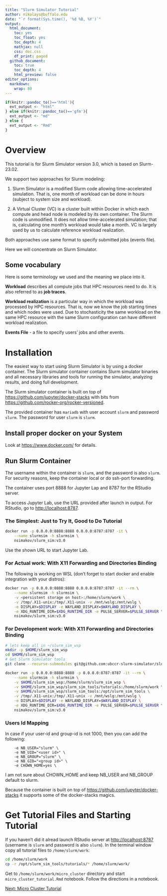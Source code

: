 ```yaml
---
title: "Slurm Simulator Tutorial"
author: nikolays@buffalo.edu
date: "`r format(Sys.time(), '%d %B, %Y')`"
output:
  html_document: 
    toc: yes
    toc_float: yes
    toc_depth: 4
    mathjax: null
    css: doc.css
    df_print: paged
  github_document:
    toc: true
    toc_depth: 4
    html_preview: false
editor_options: 
  markdown: 
    wrap: 80
---
```


```r
if(knitr::pandoc_to()=='html'){
  ext_output <- "html"
} else if(knitr::pandoc_to()=='gfm'){
  ext_output <- "md"
} else {
  ext_output <- "Rmd"
}
```

# Overview

This tutorial is for Slurm Simulator version 3.0, which is based on Slurm-23.02.

We support two approaches for Slurm modeling:

1. Slurm Simulator is a modified Slurm code allowing time-accelerated simulation.
   That is, one month of workload can be done in hours (subject to system size and workload).

2. A Virtual Cluster (VC) is a cluster built within Docker in which each compute and head node is modeled by its own container.
   The Slurm code is unmodified.
   It does not allow time-accelerated simulation; that is, calculating one month's workload would take a month.
   VC is largely used by us to calculate reference workload realization.

Both approaches use same format to specify submitted jobs (events file).

Here we will concentrate on Slurm Simulator.

## Some vocabulary

Here is some terminology we used and the meaning we place into it.

**Workload** describes all compute jobs that HPC resources need to do. It is also referred to as **job traces**.

**Workload realization** is a particular way in which the workload was processed by HPC resources. 
That is, now we know the job starting times and which nodes were used.
Due to stochasticity the same workload on the same HPC resource with the same Slurm configuration can have different workload realization.

**Events File** - a file to specify users' jobs and other events.


# Installation

The easiest way to start using Slurm Simulator is by using a docker container. 
The Slurm simulator container contains Slurm simulator binaries and all necessary libraries and tools for 
running the simulator, analyzing results, and doing full development.

The Slurm simulator container is built on top of <https://github.com/jupyter/docker-stacks> with bits from <https://github.com/rocker-org/rocker-versioned>.

The provided container has `mariadb` with user account `slurm` and password `slurm`. The password for user `slurm` is `slurm`.

## Install proper docker on your System

Look at <https://www.docker.com/> for details.

## Run Slurm Container

The username within the container is `slurm`, and the password is also `slurm`. For security reasons, keep the container local or do ssh-port forwarding.

The container uses port 8888 for Jupyter Lap and 8787 for the RStudio server.

To access Jupyter Lab, use the URL provided after launch in output. For RStudio, go to <http://localhost:8787>.

### The Simplest: Just to Try It, Good to Do Tutorial

```bash
docker run -p 0.0.0.0:8888:8888 0.0.0.0:8787:8787 -it \
    --name slurmsim -h slurmsim \
    nsimakov/slurm_sim:v3.0
```

Use the shown URL to start Jupyter Lab.

### For Actual work: With X11 Forwarding and Directories Binding

The following is working on WSL (don't forget to start docker and enable integration with your distros):

```bash
docker run -p 0.0.0.0:8888:8888 0.0.0.0:8787:8787 -it --rm \
    --name slurmsim -h slurmsim \
    -v <persistent storage on host>:/home/slurm/work \
    -v /tmp/.X11-unix:/tmp/.X11-unix -v /mnt/wslg:/mnt/wslg \
    -e DISPLAY=$DISPLAY -e WAYLAND_DISPLAY=$WAYLAND_DISPLAY \
    -e XDG_RUNTIME_DIR=$XDG_RUNTIME_DIR -e PULSE_SERVER=$PULSE_SERVER \
    nsimakov/slurm_sim:v3.0
```

### For Development work: With X11 Forwarding and Directories Binding


```bash
# lets keep all in ~/slurm_sim_wsp
mkdir -p $HOME/slurm_sim_wsp
cd $HOME/slurm_sim_wsp
# Get Slurm Simulator tools
git clone --recurse-submodules git@github.com:ubccr-slurm-simulator/slurm_sim_tools.git
```

```bash
docker run -p 0.0.0.0:8888:8888 -p 0.0.0.0:8787:8787 -it --rm \
    --name slurmsim -h slurmsim \
    -v $HOME/slurm_sim_wsp:/home/slurm/slurm_sim_wsp \
    -v $HOME/slurm_sim_wsp/slurm_sim_tools/tutorials:/home/slurm/work \
    -v $HOME/slurm_sim_wsp/slurm_sim_tools:/opt/slurm_sim_tools \
    -v /tmp/.X11-unix:/tmp/.X11-unix -v /mnt/wslg:/mnt/wslg \
    -e DISPLAY=$DISPLAY -e WAYLAND_DISPLAY=$WAYLAND_DISPLAY \
    -e XDG_RUNTIME_DIR=$XDG_RUNTIME_DIR -e PULSE_SERVER=$PULSE_SERVER \
    nsimakov/slurm_sim:v3.0
```

### Users Id Mapping

In case if your user-id and group-id is not 1000, then you can add the following:

```
    -e NB_USER="slurm" \
    -e NB_UID="<user id>" \
    -e NB_GROUP="slurm" \
    -e NB_GID="<group id>" \
    -e CHOWN_HOME=yes \
```

I am not sure about CHOWN_HOME and keep NB_USER and NB_GROUP default to slurm.

Because the container is built on top of <https://github.com/jupyter/docker-stacks> it supports some of the docker-stacks magics.

# Get Tutorial Files and Starting Tutorial

If you haven't did it alread launch RStudio server at <http://localhost:8787> (username is `slurm` and password is also `slurm`).
In the terminal window copy all tutorial files to `/home/slurm/work`:

```bash
cd /home/slurm/work
cp -r /opt/slurm_sim_tools/tutorials/* /home/slurm/work/
```

Get to `/home/slurm/work/micro_cluster` directory and start `micro_cluster_tutorial.Rmd` notebook.
Follow the directions in a notebook.

[Next: Micro Cluster Tutorial](./micro_cluster/micro_cluster_tutorial.`r ext_output`)
